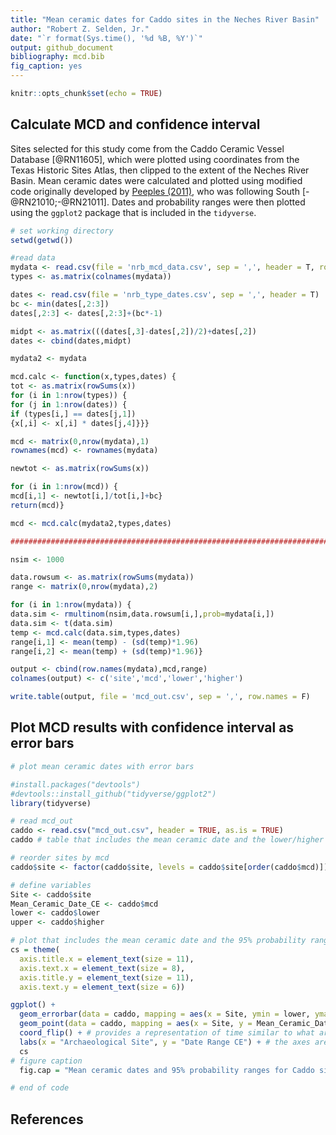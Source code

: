 ```yaml
---
title: "Mean ceramic dates for Caddo sites in the Neches River Basin"
author: "Robert Z. Selden, Jr."
date: "`r format(Sys.time(), '%d %B, %Y')`"
output: github_document
bibliography: mcd.bib
fig_caption: yes
---
```


```r
knitr::opts_chunk$set(echo = TRUE)
```

## Calculate MCD and confidence interval

Sites selected for this study come from the Caddo Ceramic Vessel Database [@RN11605], which were plotted using coordinates from the Texas Historic Sites Atlas, then clipped to the extent of the Neches River Basin. Mean ceramic dates were calculated and plotted using modified code originally developed by [Peeples (2011)](http://www.mattpeeples.net/mcd.html), who was following South [-@RN21010;-@RN21011]. Dates and probability ranges were then plotted using the `ggplot2` package that is included in the `tidyverse`.

```r
# set working directory
setwd(getwd())

#read data
mydata <- read.csv(file = 'nrb_mcd_data.csv', sep = ',', header = T, row.names = 1)
types <- as.matrix(colnames(mydata))

dates <- read.csv(file = 'nrb_type_dates.csv', sep = ',', header = T)
bc <- min(dates[,2:3])
dates[,2:3] <- dates[,2:3]+(bc*-1)

midpt <- as.matrix(((dates[,3]-dates[,2])/2)+dates[,2])
dates <- cbind(dates,midpt)

mydata2 <- mydata

mcd.calc <- function(x,types,dates) {
tot <- as.matrix(rowSums(x))
for (i in 1:nrow(types)) {
for (j in 1:nrow(dates)) {
if (types[i,] == dates[j,1]) 
{x[,i] <- x[,i] * dates[j,4]}}}

mcd <- matrix(0,nrow(mydata),1)
rownames(mcd) <- rownames(mydata)

newtot <- as.matrix(rowSums(x))

for (i in 1:nrow(mcd)) {
mcd[i,1] <- newtot[i,]/tot[i,]+bc}
return(mcd)}

mcd <- mcd.calc(mydata2,types,dates)

###############################################################################

nsim <- 1000

data.rowsum <- as.matrix(rowSums(mydata))
range <- matrix(0,nrow(mydata),2)

for (i in 1:nrow(mydata)) {
data.sim <- rmultinom(nsim,data.rowsum[i,],prob=mydata[i,])
data.sim <- t(data.sim)
temp <- mcd.calc(data.sim,types,dates)
range[i,1] <- mean(temp) - (sd(temp)*1.96)
range[i,2] <- mean(temp) + (sd(temp)*1.96)}

output <- cbind(row.names(mydata),mcd,range)
colnames(output) <- c('site','mcd','lower','higher')

write.table(output, file = 'mcd_out.csv', sep = ',', row.names = F)
```

## Plot MCD results with confidence interval as error bars

```r
# plot mean ceramic dates with error bars

#install.packages("devtools")
#devtools::install_github("tidyverse/ggplot2")
library(tidyverse)

# read mcd_out
caddo <- read.csv("mcd_out.csv", header = TRUE, as.is = TRUE)
caddo # table that includes the mean ceramic date and the lower/higher values associated with the 95% probability range

# reorder sites by mcd
caddo$site <- factor(caddo$site, levels = caddo$site[order(caddo$mcd)])

# define variables
Site <- caddo$site
Mean_Ceramic_Date_CE <- caddo$mcd
lower <- caddo$lower
upper <- caddo$higher

# plot that includes the mean ceramic date and the 95% probability range reordered by mcd
cs = theme(
  axis.title.x = element_text(size = 11),
  axis.text.x = element_text(size = 8),
  axis.title.y = element_text(size = 11),
  axis.text.y = element_text(size = 6))

ggplot() +
  geom_errorbar(data = caddo, mapping = aes(x = Site, ymin = lower, ymax = upper), width = 0.2, size = 1, colour = "gray") +
  geom_point(data = caddo, mapping = aes(x = Site, y = Mean_Ceramic_Date_CE), size = 2, shape = 21, fill = "white") +
  coord_flip() + # provides a representation of time similar to what archaeologists are used to seeing
  labs(x = "Archaeological Site", y = "Date Range CE") + # the axes are flipped, so x = y and y = x
  cs
# figure caption
  fig.cap = "Mean ceramic dates and 95% probability ranges for Caddo sites in the Neches River basin."

# end of code
```

## References
